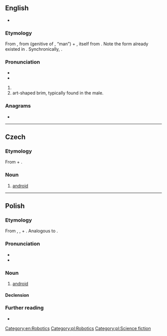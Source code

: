 {{also|Android}}

==English==
{{wikipedia}}

* 

===Etymology===
From {{bor|en|NL.|androides}}, from {{der|en|grc|ἀνδρός|}} (genitive of {{m|grc|ἀνήρ}}, “man”) + {{m|grc|-ειδής}}, itself from {{m|grc|εἶδος||form, image, shape, appearance, look}}. Note the form {{m|grc|ἀνδρώδης||manly}} already existed in {{cog|grc|-}}. Synchronically, {{affix|en|andro-|-oid}}.

===Pronunciation===
* {{IPA|en|/ˈænˌdɹɔɪd/}}
* {{audio|en|en-us-android.ogg|Audio (US)}}

# 
# art-shaped brim, typically found in the male.

===Anagrams===
* {{anagrams|en|a=addinor|Dinardo|Dorinda}}

[[Category:en:Robotics]]

----

==Czech==

===Etymology===
From {{lbor|cs|grc|ἀνδρός||man|notext=1}} + {{m|grc|-ειδής||form, appearance}}. {{etystub|cs}}

===Noun===
{{cs-noun|g=m}}

# [[#English|android]]

----

==Polish==
{{wikipedia|lang=pl}}

===Etymology===
From {{lbor|pl|grc|ἀνήρ||man|notext=1}}, {{m|grc|ἀνδρός}}, + {{m|grc|-ειδής||form, appearance}}. Analogous to {{affix|pl|andro-|-id}}.

===Pronunciation===
* {{pl-IPA}}
* {{audio|pl|Pl-android.ogg|Audio}}

===Noun===
{{pl-noun|m-an}}

# [[#English|android]]

====Declension====
{{pl-decl-noun
|android|androidy
|androida|androidów
|androidowi|androidom
|androida|androidy
|androidem|androidami
|androidzie|androidach
|androidzie|androidy
}}

===Further reading===
* {{R:PWN}}

[[Category:pl:Robotics]]
[[Category:pl:Science fiction]]